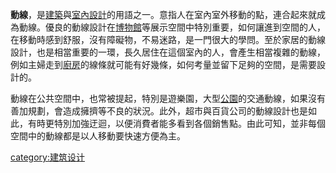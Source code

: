 '''動線'''，是[[建築|建築]]與[[室內設計|室內設計]]的用語之一。意指人在室內室外移動的點，連合起來就成為動線。優良的動線設計在[[博物館|博物館]]等展示空間中特別重要，如何讓進到空間的人，在移動時感到舒服，沒有障礙物，不易迷路，是一門很大的學問。至於家居的動線設計，也是相當重要的一環，長久居住在這個室內的人，會產生相當複雜的動線，例如主婦走到[[廚房|廚房]]的線條就可能有好幾條，如何考量並留下足夠的空間，是需要設計的。

動線在公共空間中，也常被提起，特別是遊樂園，大型[[公園|公園]]的交通動線，如果沒有善加規劃，會造成擁擠等不良的狀況。此外，超市與百貨公司的動線設計也是如此，有時更特別加強迂迴，以便消費者能多看到各個銷售點。由此可知，並非每個空間中的動線都是以人移動要快速方便為主。

{{arch-stub}}

[[category:建筑设计|category:建筑设计]]
